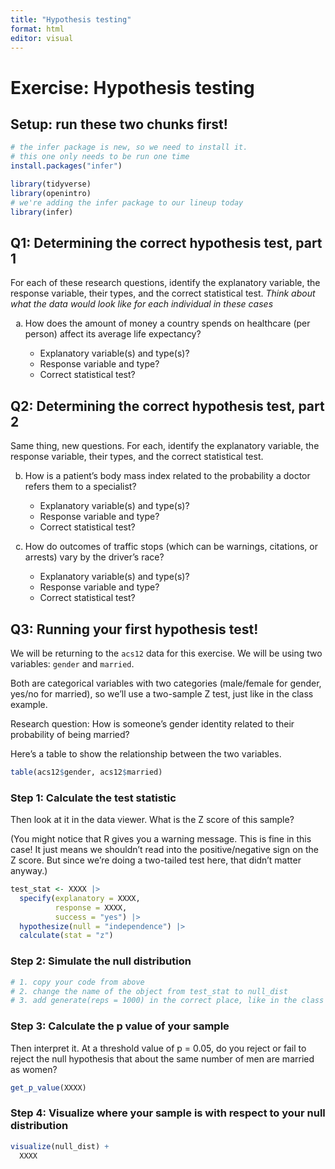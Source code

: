 ```yaml
---
title: "Hypothesis testing"
format: html
editor: visual
---
```


# Exercise: Hypothesis testing

## Setup: run these two chunks first!

```r
# the infer package is new, so we need to install it.
# this one only needs to be run one time
install.packages("infer")
```

```r
library(tidyverse)
library(openintro)
# we're adding the infer package to our lineup today
library(infer)
```

## Q1: Determining the correct hypothesis test, part 1

For each of these research questions, identify the explanatory variable, the response variable, their types, and the correct statistical test. *Think about what the data would look like for each individual in these cases*

a.  How does the amount of money a country spends on healthcare (per person) affect its average life expectancy?

    -   Explanatory variable(s) and type(s)?
    -   Response variable and type?
    -   Correct statistical test?

## Q2: Determining the correct hypothesis test, part 2

Same thing, new questions. For each, identify the explanatory variable, the response variable, their types, and the correct statistical test.

b.  How is a patient's body mass index related to the probability a doctor refers them to a specialist?

    -   Explanatory variable(s) and type(s)?
    -   Response variable and type?
    -   Correct statistical test?

c.  How do outcomes of traffic stops (which can be warnings, citations, or arrests) vary by the driver's race?

    -   Explanatory variable(s) and type(s)?
    -   Response variable and type?
    -   Correct statistical test?

## Q3: Running your first hypothesis test!

We will be returning to the `acs12` data for this exercise. We will be using two variables: `gender` and `married`.

Both are categorical variables with two categories (male/female for gender, yes/no for married), so we'll use a two-sample Z test, just like in the class example.

Research question: How is someone's gender identity related to their probability of being married?

Here's a table to show the relationship between the two variables.

```r
table(acs12$gender, acs12$married)
```

### Step 1: Calculate the test statistic

Then look at it in the data viewer. What is the Z score of this sample?

(You might notice that R gives you a warning message. This is fine in this case! It just means we shouldn't read into the positive/negative sign on the Z score. But since we're doing a two-tailed test here, that didn't matter anyway.)

```r
test_stat <- XXXX |> 
  specify(explanatory = XXXX,
          response = XXXX,
          success = "yes") |> 
  hypothesize(null = "independence") |> 
  calculate(stat = "z")
```

### Step 2: Simulate the null distribution

```r
# 1. copy your code from above
# 2. change the name of the object from test_stat to null_dist
# 3. add generate(reps = 1000) in the correct place, like in the class example
```

### Step 3: Calculate the p value of your sample

Then interpret it. At a threshold value of p = 0.05, do you reject or fail to reject the null hypothesis that about the same number of men are married as women?

```r
get_p_value(XXXX)
```

### Step 4: Visualize where your sample is with respect to your null distribution

```r
visualize(null_dist) +
  XXXX
```
